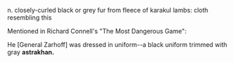 n. closely-curled black or grey fur from fleece of karakul lambs: cloth resembling this

Mentioned in Richard Connell's "The Most Dangerous Game":

He [General Zarhoff] was dressed in uniform--a black uniform trimmed with gray '''astrakhan.'''